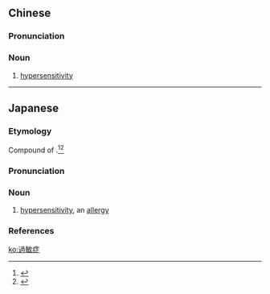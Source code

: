 {{also|过敏症}}
==Chinese==
{{zh-forms|s=过敏症|type=21}}

===Pronunciation===
{{zh-pron
|m=guòmǐnzhèng
|c=gwo3 man5 zing1
|cat=n
}}

===Noun===
{{zh-noun}}

# [[hypersensitivity]]

{{zh-cat|Pathology}}

----

==Japanese==
{{ja-kanjitab|か|びん|しょう|yomi=o}}

===Etymology===
Compound of {{compound|lang=ja|sort=かびんしょう|過敏|tr1=kabin|t1=hypersensitive|症|tr2=shō|t2=disorder, illness}}.<ref name="KDJ">{{R:Kokugo Dai Jiten}}</ref><ref name="DJR">{{R:Daijirin}}</ref>

===Pronunciation===
{{ja-pron|yomi=kanon|かびんしょう|acc=0|acc_ref=DJR|acc2=2|acc2_ref=DJR}}

===Noun===
{{ja-noun|かびんしょう}}

# [[hypersensitivity]], an [[allergy]]

===References===
<references/>

[[ko:過敏症]]
